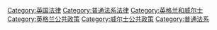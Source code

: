 [[Category:英国法律|Category:英国法律]]
[[Category:普通法系法律|Category:普通法系法律]]
[[Category:英格兰和威尔士|Category:英格兰和威尔士]]
[[Category:英格兰公共政策|Category:英格兰公共政策]]
[[Category:威尔士公共政策|Category:威尔士公共政策]]
[[Category:普通法系|Category:普通法系]]
